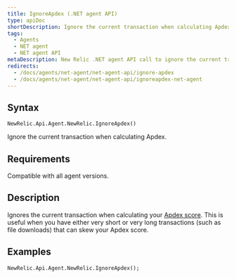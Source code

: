 ```yaml
---
title: IgnoreApdex (.NET agent API)
type: apiDoc
shortDescription: Ignore the current transaction when calculating Apdex.
tags:
  - Agents
  - NET agent
  - NET agent API
metaDescription: New Relic .NET agent API call to ignore the current transaction when calculating your app's overall Apdex score.
redirects:
  - /docs/agents/net-agent/net-agent-api/ignore-apdex
  - /docs/agents/net-agent/net-agent-api/ignoreapdex-net-agent
---
```


## Syntax

```
NewRelic.Api.Agent.NewRelic.IgnoreApdex()
```

Ignore the current transaction when calculating Apdex.

## Requirements

Compatible with all agent versions.

## Description

Ignores the current transaction when calculating your [Apdex score](/docs/apm/new-relic-apm/apdex/apdex-measuring-user-satisfaction). This is useful when you have either very short or very long transactions (such as file downloads) that can skew your Apdex score.

## Examples

```
NewRelic.Api.Agent.NewRelic.IgnoreApdex();
```
